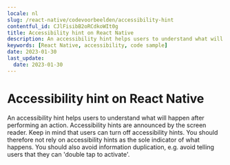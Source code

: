 ```yaml
---
locale: nl
slug: /react-native/codevoorbeelden/accessibility-hint
contentful_id: CJlFisibB2oRCdkoWIt0g
title: Accessibility hint on React Native
description: An accessibility hint helps users to understand what will happen after performing an action.
keywords: [React Native, accessibility, code sample]
date: 2023-01-30
last_update:
  date: 2023-01-30
---
```


# Accessibility hint on React Native

An accessibility hint helps users to understand what will happen after performing an action. Accessibility hints are announced by the screen reader. Keep in mind that users can turn off accessibility hints. You should therefore not rely on accessibility hints as the sole indicator of what happens. You should also avoid information duplication, e.g. avoid telling users that they can 'double tap to activate'.

<CodeSample id="accessibility-hint" platform="react native" locale="nl"/>

